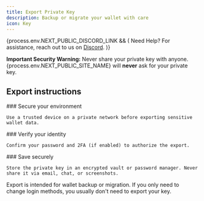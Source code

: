 ```yaml
---
title: Export Private Key
description: Backup or migrate your wallet with care
icon: Key
---
```



{process.env.NEXT_PUBLIC_DISCORD_LINK && (
<Callout>
  Need Help? For assistance, reach out to us on <a href={process.env.NEXT_PUBLIC_DISCORD_LINK} target="_blank">Discord</a>.
</Callout>
)}

<Callout type="warning">
<strong>Important Security Warning:</strong> Never share your private key with anyone. {process.env.NEXT_PUBLIC_SITE_NAME} will <strong>never</strong> ask for your private key.
</Callout>

## Export instructions

<Steps>
  <Step>
    ### Secure your environment

    Use a trusted device on a private network before exporting sensitive
    wallet data.
  </Step>
  <Step>
    ### Verify your identity

    Confirm your password and 2FA (if enabled) to authorize the export.
  </Step>
  <Step>
    ### Save securely

    Store the private key in an encrypted vault or password manager. Never
    share it via email, chat, or screenshots.
  </Step>
</Steps>

<Callout type="info">
Export is intended for wallet backup or migration. If you only need to change login methods, you usually don't need to export your key.
</Callout>
